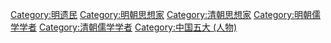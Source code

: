 {{Catmore}}

[[Category:明遗民|Category:明遗民]]
[[Category:明朝思想家|Category:明朝思想家]]
[[Category:清朝思想家|Category:清朝思想家]]
[[Category:明朝儒学学者|Category:明朝儒学学者]]
[[Category:清朝儒学学者|Category:清朝儒学学者]]
[[Category:中国五大_(人物)|Category:中国五大 (人物)]]